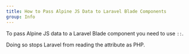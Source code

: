 ```yaml
---
title: How to Pass Alpine JS Data to Laravel Blade Components
group: Info
---
```


To pass Alpine JS data to a Laravel Blade component you need to use `::`.

Doing so stops Laravel from reading the attribute as PHP.
